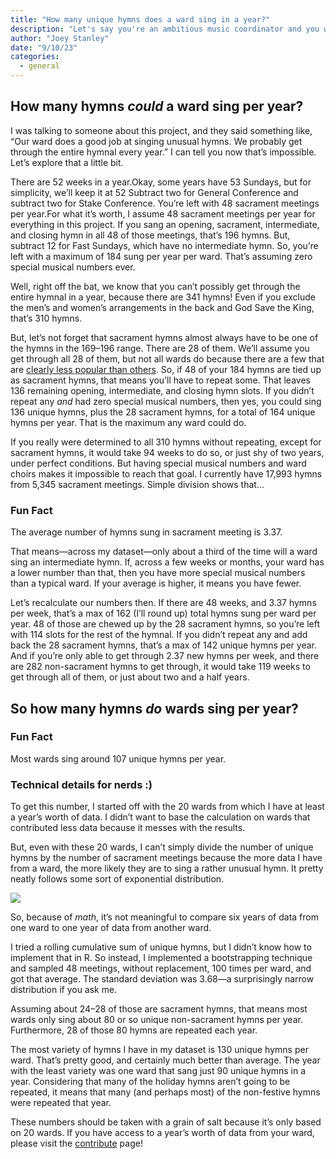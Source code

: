```yaml
---
title: "How many unique hymns does a ward sing in a year?"
description: "Let's say you're an ambitious music coordinator and you want to sing as many different hymns as possible. How many could you get through in a year? How many hymns do wards typically get through in a year?"
author: "Joey Stanley"
date: "9/10/23"
categories:
  - general
---
```


## How many hymns *could* a ward sing per year?

I was talking to someone about this project, and they said something like, "Our ward does a good job at singing unusual hymns. We probably get through the entire hymnal every year." I can tell you now that's impossible. Let's explore that a little bit.

There are 52 weeks in a year.[Okay, some years have 53 Sundays, but for simplicity, we'll keep it at 52]{.aside} Subtract two for General Conference and subtract two for Stake Conference. You're left with 48 sacrament meetings per year.[For what it's worth, I assume 48 sacrament meetings per year for everything in this project.]{.aside} If you sang an opening, sacrament, intermediate, and closing hymn in all 48 of those meetings, that's 196 hymns. But, subtract 12 for Fast Sundays, which have no intermediate hymn. So, you're left with a maximum of 184 sung per year per ward. That's assuming zero special musical numbers ever.

Well, right off the bat, we know that you can't possibly get through the entire hymnal in a year, because there are 341 hymns! Even if you exclude the men's and women's arrangements in the back and <hymn>God Save the King</hymn>, that's 310 hymns.

But, let's not forget that sacrament hymns almost always have to be one of the hymns in the 169--196 range. There are 28 of them. We'll assume you get through all 28 of them, but not all wards do because there are a few that are [clearly less popular than others](/posts/sacrament.qmd#frequency). So, if 48 of your 184 hymns are tied up as sacrament hymns, that means you'll have to repeat some. That leaves 136 remaining opening, intermediate, and closing hymn slots. If you didn't repeat any *and* had zero special musical numbers, then yes, you could sing 136 unique hymns, plus the 28 sacrament hymns, for a total of 164 unique hymns per year. That is the maximum any ward could do.

If you really were determined to all 310 hymns without repeating, except for sacrament hymns, it would take 94 weeks to do so, or just shy of two years, under perfect conditions. But having special musical numbers and ward choirs makes it impossible to reach that goal. I currently have 17,993 hymns from 5,345 sacrament meetings. Simple division shows that...

::: {.callout-tip icon="false"}
### Fun Fact

The average number of hymns sung in sacrament meeting is 3.37.
:::

That means---across my dataset---only about a third of the time will a ward sing an intermediate hymn. If, across a few weeks or months, your ward has a lower number than that, then you have more special musical numbers than a typical ward. If your average is higher, it means you have fewer.

Let's recalculate our numbers then. If there are 48 weeks, and 3.37 hymns per week, that's a max of 162 (I'll round up) total hymns sung per ward per year. 48 of those are chewed up by the 28 sacrament hymns, so you're left with 114 slots for the rest of the hymnal. If you didn't repeat any and add back the 28 sacrament hymns, that's a max of 142 unique hymns per year. And if you're only able to get through 2.37 new hymns per week, and there are 282 non-sacrament hymns to get through, it would take 119 weeks to get through all of them, or just about two and a half years.

## So how many hymns *do* wards sing per year?

::: {.callout-tip icon="false"}
### Fun Fact

Most wards sing around 107 unique hymns per year.
:::

::: {.callout-caution collapse="true"}
### Technical details for nerds :)

To get this number, I started off with the 20 wards from which I have at least a year's worth of data. I didn't want to base the calculation on wards that contributed less data because it messes with the results.

But, even with these 20 wards, I can't simply divide the number of unique hymns by the number of sacrament meetings because the more data I have from a ward, the more likely they are to sing a rather unusual hymn. It pretty neatly follows some sort of exponential distribution.

![](../images/hymns-per-year_by_amount-of-data.jpeg)

So, because of *math*, it's not meaningful to compare six years of data from one ward to one year of data from another ward.

I tried a rolling cumulative sum of unique hymns, but I didn't know how to implement that in R. So instead, I implemented a bootstrapping technique and sampled 48 meetings, without replacement, 100 times per ward, and got that average. The standard deviation was 3.68---a surprisingly narrow distribution if you ask me.
:::

Assuming about 24--28 of those are sacrament hymns, that means most wards only sing about 80 or so unique non-sacrament hymns per year. Furthermore, 28 of those 80 hymns are repeated each year.

The most variety of hymns I have in my dataset is 130 unique hymns per ward. That's pretty good, and certainly much better than average. The year with the least variety was one ward that sang just 90 unique hymns in a year. Considering that many of the holiday hymns aren't going to be repeated, it means that many (and perhaps most) of the non-festive hymns were repeated that year.

These numbers should be taken with a grain of salt because it's only based on 20 wards. If you have access to a year's worth of data from your ward, please visit the [contribute](/contribute.qmd) page!

